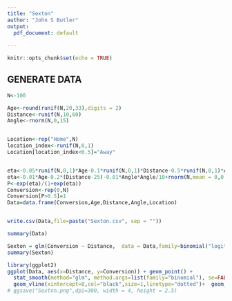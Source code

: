 ```yaml
---
title: "Sexton"
author: "John S Butler"
output:
  pdf_document: default
  
---
```


```r
knitr::opts_chunk$set(echo = TRUE)
```



## GENERATE DATA


```r

N<-100

Age<-round(runif(N,20,33),digits = 2)
Distance<-runif(N,10,60)
Angle<-rnorm(N,0,15)


Location<-rep("Home",N)
location_index<-runif(N,0,1)
Location[location_index<0.5]="Away"


eta<-0.05*runif(N,0,1)*Age-0.1*runif(N,0,1)*Distance-0.5*runif(N,0,1)*Angle*Angle
eta<-0.01*Age-0.2*(Distance-25)-0.01*Angle*Angle/10+rnorm(N,mean = 0,0.5)+3
P<-exp(eta)/(1+exp(eta))
Conversion<-rep(0,N)
Conversion[P>0.5]=1
Data=data.frame(Conversion,Age,Distance,Angle,Location)


write.csv(Data,file=paste("Sexton.csv", sep = ""))


```

```r

summary(Data)

Sexton = glm(Conversion ~ Distance,  data = Data,family=binomial("logit")) 
summary(Sexton)


```

```r


library(ggplot2)
ggplot(Data, aes(x=Distance, y=Conversion)) + geom_point() + 
  stat_smooth(method="glm", method.args=list(family="binomial"), se=FALSE)+xlab("Distance (m)")+ylab("Pr(Conversion)")+ theme(plot.title = element_text(hjust=1.0))+geom_vline(xintercept=50,col="black",size=1,linetype="dotted")+  geom_text(aes(x=53, label="Half Way Line", y=0.5),angle=90)+
  geom_vline(xintercept=0,col="black",size=1,linetype="dotted")+  geom_text(aes(x=3, label="Goal Line", y=0.5),angle=90)
# ggsave("Sexton.png",dpi=300, width = 4, height = 2.5)


```

